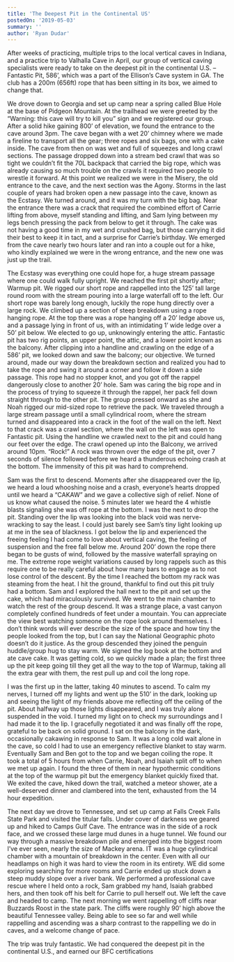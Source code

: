 ```yaml
---
title: 'The Deepest Pit in the Continental US'
postedOn: '2019-05-03'
summary: ''
author: 'Ryan Dudar'
---
```


After weeks of practicing, multiple trips to the local vertical caves in Indiana, and a practice trip to Valhalla Cave in April, our group of vertical caving specialists were ready to take on the deepest pit in the continental U.S. – Fantastic Pit, 586’, which was a part of the Ellison’s Cave system in GA. The club has a 200m (656ft) rope that has been sitting in its box, we aimed to change that.

We drove down to Georgia and set up camp near a spring called Blue Hole at the base of Pidgeon Mountain. At the trailhead we were greeted by the “Warning: this cave will try to kill you” sign and we registered our group. After a solid hike gaining 800’ of elevation, we found the entrance to the cave around 3pm. The cave began with a wet 20’ chimney where we made a fireline to transport all the gear; three ropes and six bags, one with a cake inside. The cave from then on was wet and full of squeezes and long crawl sections. The passage dropped down into a stream bed crawl that was so tight we couldn’t fit the 70L backpack that carried the big rope, which was already causing so much trouble on the crawls it required two people to wrestle it forward. At this point we realized we were in the Misery, the old entrance to the cave, and the next section was the Agony. Storms in the last couple of years had broken open a new passage into the cave, known as the Ecstasy. We turned around, and it was my turn with the big bag. Near the entrance there was a crack that required the combined effort of Carrie lifting from above, myself standing and lifting, and Sam lying between my legs bench pressing the pack from below to get it through. The cake was not having a good time in my wet and crushed bag, but those carrying it did their best to keep it in tact, and a surprise for Carrie’s birthday. We emerged from the cave nearly two hours later and ran into a couple out for a hike, who kindly explained we were in the wrong entrance, and the new one was just up the trail.

The Ecstasy was everything one could hope for, a huge stream passage where one could walk fully upright. We reached the first pit shortly after; Warmup pit. We rigged our short rope and rappelled into the 125’ tall large round room with the stream pouring into a large waterfall off to the left. Our short rope was barely long enough, luckily the rope hung directly over a large rock. We climbed up a section of steep breakdown using a rope hanging rope. At the top there was a rope hanging off a 20’ ledge above us, and a passage lying in front of us, with an intimidating 1’ wide ledge over a 50’ pit below. We elected to go up, unknowingly entering the attic. Fantastic pit has two rig points, an upper point, the attic, and a lower point known as the balcony. After clipping into a handline and crawling on the edge of a 586’ pit, we looked down and saw the balcony; our objective. We turned around, made our way down the breakdown section and realized you had to take the rope and swing it around a corner and follow it down a side passage. This rope had no stopper knot, and you got off the rappel dangerously close to another 20’ hole. Sam was caring the big rope and in the process of trying to squeeze it through the rappel, her pack fell down straight through to the other pit. The group pressed onward as she and Noah rigged our mid-sized rope to retrieve the pack. We traveled through a large stream passage until a small cylindrical room, where the stream turned and disappeared into a crack in the foot of the wall on the left. Next to that crack was a crawl section, where the wall on the left was open to Fantastic pit. Using the handline we crawled next to the pit and could hang our feet over the edge. The crawl opened up into the Balcony, we arrived around 10pm. “Rock!” A rock was thrown over the edge of the pit, over 7 seconds of silence followed before we heard a thunderous echoing crash at the bottom. The immensity of this pit was hard to comprehend.

Sam was the first to descend. Moments after she disappeared over the lip, we heard a loud whooshing noise and a crash, everyone’s hearts dropped until we heard a “CAKAW” and we gave a collective sigh of relief. None of us know what caused the noise. 5 minutes later we heard the 4 whistle blasts signaling she was off rope at the bottom. I was the next to drop the pit. Standing over the lip was looking into the black void was nerve-wracking to say the least. I could just barely see Sam’s tiny light looking up at me in the sea of blackness. I got below the lip and experienced the freeing feeling I had come to love about vertical caving, the feeling of suspension and the free fall below me. Around 200’ down the rope there began to be gusts of wind, followed by the massive waterfall spraying on me. The extreme rope weight variations caused by long rappels such as this require one to be really careful about how many bars to engage as to not lose control of the descent. By the time I reached the bottom my rack was steaming from the heat. I hit the ground, thankful to find out this pit truly had a bottom. Sam and I explored the hall next to the pit and set up the cake, which had miraculously survived. We went to the main chamber to watch the rest of the group descend. It was a strange place, a vast canyon completely confined hundreds of feet under a mountain. You can appreciate the view best watching someone on the rope look around themselves. I don’t think words will ever describe the size of the space and how tiny the people looked from the top, but I can say the National Geographic photo doesn’t do it justice. As the group descended they joined the penguin huddle/group hug to stay warm. We signed the log book at the bottom and ate cave cake. It was getting cold, so we quickly made a plan; the first three up the pit keep going till they get all the way to the top of Warmup, taking all the extra gear with them, the rest pull up and coil the long rope.

I was the first up in the latter, taking 40 minutes to ascend. To calm my nerves, I turned off my lights and went up the 510’ in the dark, looking up and seeing the light of my friends above me reflecting off the ceiling of the pit. About halfway up those lights disappeared, and I was truly alone suspended in the void. I turned my light on to check my surroundings and I had made it to the lip. I gracefully negotiated it and was finally off the rope, grateful to be back on solid ground. I sat on the balcony in the dark, occasionally cakawing in response to Sam. It was a long cold wait alone in the cave, so cold I had to use an emergency reflective blanket to stay warm. Eventually Sam and Ben got to the top and we began coiling the rope. It took a total of 5 hours from when Carrie, Noah, and Isaiah split off to when we met up again. I found the three of them in near hypothermic conditions at the top of the warmup pit but the emergency blanket quickly fixed that. We exited the cave, hiked down the trail, watched a meteor shower, ate a well-deserved dinner and clambered into the tent, exhausted from the 14 hour expedition.

The next day we drove to Tennessee, and set up camp at Falls Creek Falls State Park and visited the titular falls. Under cover of darkness we geared up and hiked to Camps Gulf Cave. The entrance was in the side of a rock face, and we crossed these large mud dunes in a huge tunnel. We found our way through a massive breakdown pile and emerged into the biggest room I’ve ever seen, nearly the size of Mackey arena. IT was a huge cylindrical chamber with a mountain of breakdown in the center. Even with all our headlamps on high it was hard to view the room in its entirety. WE did some exploring searching for more rooms and Carrie ended up stuck down a steep muddy slope over a river bank. We performed a professional cave rescue where I held onto a rock, Sam grabbed my hand, Isaiah grabbed hers, and then took off his belt for Carrie to pull herself out. We left the cave and headed to camp. The next morning we went rappelling off cliffs near Buzzards Roost in the state park. The cliffs were roughly 90’ high above the beautiful Tennessee valley. Being able to see so far and well while rappelling and ascending was a sharp contrast to the rappelling we do in caves, and a welcome change of pace.

The trip was truly fantastic. We had conquered the deepest pit in the continental U.S., and earned our BFC certifications